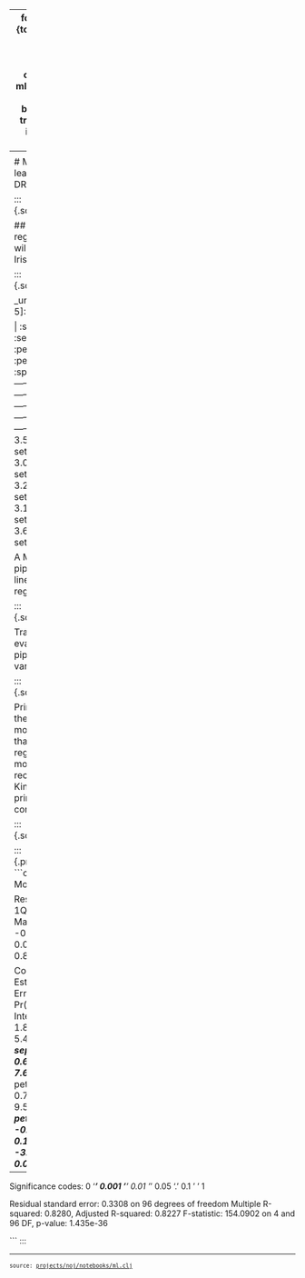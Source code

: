 
---
format:
  html: {toc: true, toc-depth: 4, theme: spacelab, output-file: ml.html}
code-block-background: true
include-in-header: {text: '<link rel = "icon" href = "data:," />'}

---
<style></style><style>.printedClojure .sourceCode {
  background-color: transparent;
  border-style: none;
}
</style>
<script src="ml_files/md-default0.js" type="text/javascript"></script><script src="ml_files/md-default1.js" type="text/javascript"></script>
<div style="max-height:600px;overflow-y:auto;"><table><tr><td>This is part of the Scicloj <a href="https://scicloj.github.io/clojure-data-scrapbook/">Clojure Data Scrapbook</a>.</td><a href="https://scicloj.github.io/clojure-data-scrapbook/"><img align="left" alt="SciCloj logo" src="https://scicloj.github.io/sci-cloj-logo-transparent.png" width="40" /></a></tr></table></div>


# Machine learning - DRAFT


::: {.sourceClojure}
```clojure
(ns ml
  (:require [scicloj.ml.core :as ml]
            [scicloj.ml.metamorph :as mm]
            [scicloj.ml.dataset :refer [dataset add-column]]
            [scicloj.ml.dataset :as ds]
            [fastmath.stats]
            [tablecloth.api :as tc]
            [scicloj.noj.v1.datasets :as datasets]
            [scicloj.kindly.v4.kind :as kind]))
```
:::



## Linear regression
We will explore the Iris dataset:


::: {.sourceClojure}
```clojure
(tc/head datasets/iris)
```
:::


_unnamed [5 5]:

| :sepal-length | :sepal-width | :petal-length | :petal-width | :species |
|--------------:|-------------:|--------------:|-------------:|----------|
|           5.1 |          3.5 |           1.4 |          0.2 |   setosa |
|           4.9 |          3.0 |           1.4 |          0.2 |   setosa |
|           4.7 |          3.2 |           1.3 |          0.2 |   setosa |
|           4.6 |          3.1 |           1.5 |          0.2 |   setosa |
|           5.0 |          3.6 |           1.4 |          0.2 |   setosa |



A Metamorph pipeline for linear regression:


::: {.sourceClojure}
```clojure
(def additive-pipeline
  (ml/pipeline
   (mm/set-inference-target :sepal-length)
   (mm/drop-columns [:species])
   {:metamorph/id :model}
   (mm/model {:model-type :smile.regression/ordinary-least-square})))
```
:::


Training and evaluating the pipeline on various subsets:


::: {.sourceClojure}
```clojure
(def evaluations
  (ml/evaluate-pipelines
   [additive-pipeline]
   (ds/split->seq datasets/iris :holdout)
   ml/rmse
   :loss
   {:other-metrices [{:name :r2
                      :metric-fn fastmath.stats/r2-determination}]}))
```
:::


Printing one of the trained models (note that the Smile regression model is recognized by Kindly and printed correctly):


::: {.sourceClojure}
```clojure
(-> evaluations
    flatten
    first
    :fit-ctx
    :model
    ml/thaw-model)
```
:::



::: {.printedClojure}
```clojure
Linear Model:

Residuals:
       Min          1Q      Median          3Q         Max
   -0.7870     -0.2330      0.0191      0.1918      0.8921

Coefficients:
                  Estimate Std. Error    t value   Pr(>|t|)
Intercept           1.8173     0.3337     5.4454     0.0000 ***
sepal-width         0.6625     0.0869     7.6273     0.0000 ***
petal-length        0.7158     0.0749     9.5532     0.0000 ***
petal-width        -0.5929     0.1640    -3.6144     0.0005 ***
---------------------------------------------------------------------
Significance codes:  0 '***' 0.001 '**' 0.01 '*' 0.05 '.' 0.1 ' ' 1

Residual standard error: 0.3308 on 96 degrees of freedom
Multiple R-squared: 0.8280,    Adjusted R-squared: 0.8227
F-statistic: 154.0902 on 4 and 96 DF,  p-value: 1.435e-36

```
:::


<div style="background-color:grey;height:2px;width:100%;"></div>

<div><pre><small><small>source: <a href="https://github.com/scicloj/clojure-data-scrapbook/blob/main/projects/noj/notebooks/ml.clj">projects/noj/notebooks/ml.clj</a></small></small></pre></div>
